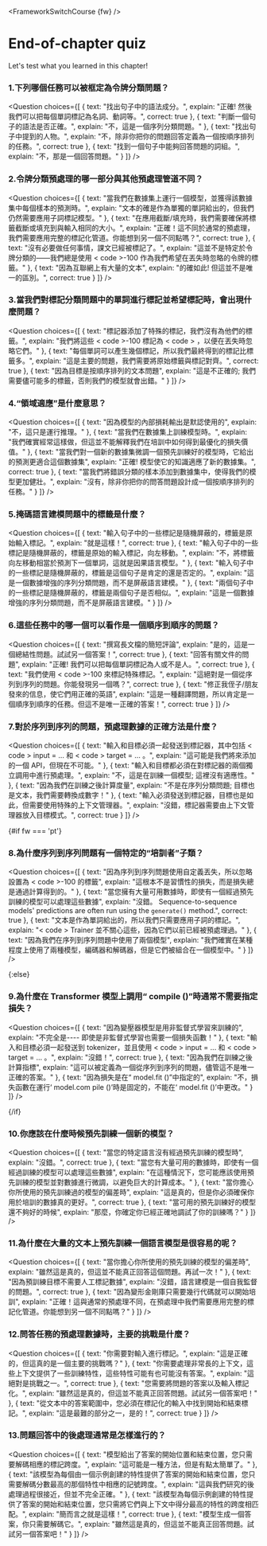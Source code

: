 <FrameworkSwitchCourse {fw} />

<!-- DISABLE-FRONTMATTER-SECTIONS -->

# End-of-chapter quiz

Let's test what you learned in this chapter!

### 1.下列哪個任務可以被框定為令牌分類問題？
<Question
	choices={[
		{
			text: "找出句子中的語法成分。",
			explain: "正確! 然後我們可以把每個單詞標記為名詞、動詞等。",
			correct: true
		},
		{
			text: "判斷一個句子的語法是否正確。",
			explain: "不，這是一個序列分類問題。"
		},
		{
			text: "找出句子中提到的人物。",
			explain: "不，除非你把你的問題回答定義為一個按順序排列的任務。",
            correct: true
		},
        {
			text: "找到一個句子中能夠回答問題的詞組。",
			explain: "不，那是一個回答問題。"
		}
	]}
/>

### 2.令牌分類預處理的哪一部分與其他預處理管道不同？
<Question
	choices={[
		{
			text: "當我們在數據集上運行一個模型，並獲得該數據集中每個樣本的預測時。",
			explain: "文本的確是作為單獨的單詞給出的，但我們仍然需要應用子詞標記模型。"
		},
		{
			text: "在應用截斷/填充時，我們需要確保將標籤截斷或填充到與輸入相同的大小。",
			explain: "正確！這不同於通常的預處理，我們需要應用完整的標記化管道。你能想到另一個不同點嗎？",
			correct: true
		},
		{
			text: "沒有必要做任何事情，課文已經被標記了。",
			explain: "這並不是特定於令牌分類的——我們總是使用 < code >-100 </code > 作為我們希望在丟失時忽略的令牌的標籤。"
		},
		{
			text: "因為互聯網上有大量的文本",
			explain: "的確如此! 但這並不是唯一的區別。",
			correct: true
		}
	]}
/>

### 3.當我們對標記分類問題中的單詞進行標記並希望標記時，會出現什麼問題？
<Question
	choices={[
		{
			text: "標記器添加了特殊的標記，我們沒有為他們的標籤。",
			explain: "我們將這些 < code >-100 </code > 標記為 < code > ，以便在丟失時忽略它們。"
		},
		{
			text: "每個單詞可以產生幾個標記，所以我們最終得到的標記比標籤多。",
			explain: "這是主要的問題，我們需要將原始標籤與標記對齊。",
			correct: true
		},
		{
			text: "因為目標是按順序排列的文本問題",
			explain: "這是不正確的; 我們需要儘可能多的標籤，否則我們的模型就會出錯。"
		}
	]}
/>

### 4.“領域適應”是什麼意思？
<Question
	choices={[
		{
			text: "因為模型的內部損耗輸出是默認使用的",
			explain: "不，這只是運行推理。"
		},
		{
			text: "當我們在數據集上訓練模型時。",
			explain: "我們確實經常這樣做，但這並不能解釋我們在培訓中如何得到最優化的損失價值。"
		},
		{
			text: "當我們對一個新的數據集微調一個預先訓練好的模型時，它給出的預測更適合這個數據集",
			explain: "正確! 模型使它的知識適應了新的數據集。",
            correct: true
		},
        {
			text: "當我們將錯誤分類的樣本添加到數據集中，使得我們的模型更加健壯。",
			explain: "沒有，除非你把你的問答問題設計成一個按順序排列的任務。"
		}
	]}
/>

### 5.掩碼語言建模問題中的標籤是什麼？
<Question
	choices={[
		{
			text: "輸入句子中的一些標記是隨機屏蔽的，標籤是原始輸入標記。",
			explain: "就是這樣！",
            correct: true
		},
		{
			text: "輸入句子中的一些標記是隨機屏蔽的，標籤是原始的輸入標記，向左移動。",
			explain: "不，將標籤向左移動相當於預測下一個單詞，這就是因果語言模型。"
		},
		{
			text: "輸入句子中的一些標記是隨機屏蔽的，標籤是這個句子是肯定的還是否定的。",
			explain: "這是一個數據增強的序列分類問題，而不是屏蔽語言建模。"
		},
        {
			text: "兩個句子中的一些標記是隨機屏蔽的，標籤是兩個句子是否相似。",
			explain: "這是一個數據增強的序列分類問題，而不是屏蔽語言建模。"
		}
	]}
/>

### 6.這些任務中的哪一個可以看作是一個順序到順序的問題？
<Question
	choices={[
		{
			text: "撰寫長文檔的簡短評論",
			explain: "是的，這是一個總結性問題。試試另一個答案！",
            correct: true
		},
		{
			text: "回答有關文件的問題",
			explain: "正確! 我們可以把每個單詞標記為人或不是人。",
            correct: true
		},
		{
			text: "我們使用 < code >-100 </code > 來標記特殊標記。",
			explain: "這絕對是一個從序列到序列的問題。你能發現另一個嗎？",
            correct: true
		},
        {
			text: "修正我侄子/朋友發來的信息，使它們用正確的英語",
			explain: "這是一種翻譯問題，所以肯定是一個順序到順序的任務。但這不是唯一正確的答案！",
			correct: true
		}
	]}
/>

### 7.對於序列到序列的問題，預處理數據的正確方法是什麼？
<Question
	choices={[
		{
			text: "輸入和目標必須一起發送到標記器，其中包括 < code > input = ... </code > 和 < code > target = ... </code > 。",
			explain: "這可能是我們將來添加的一個 API，但現在不可能。"
		},
		{
			text: "輸入和目標都必須在對標記器的兩個獨立調用中進行預處理。",
			explain: "不，這是在訓練一個模型; 這裡沒有適應性。"
		},
		{
			text: "因為我們在訓練之後計算度量",
			explain: "不是在序列分類問題; 目標也是文本，我們需要轉換成數字！"
		},
        {
			text: "輸入必須發送到標記器，目標也是如此，但需要使用特殊的上下文管理器。",
			explain: "沒錯，標記器需要由上下文管理器放入目標模式。",
			correct: true
		}
	]}
/>

{#if fw === 'pt'}

### 8.為什麼序列到序列問題有一個特定的“培訓者”子類？
<Question
	choices={[
		{
			text: "因為序列到序列問題使用自定義丟失，所以忽略設置為 < code >-100 </code > 的標籤",
			explain: "這根本不是習慣性的損失，而是損失總是通過計算得到的。"
		},
		{
			text: "當您擁有大量可用數據時，即使有一個經過預先訓練的模型可以處理這些數據",
			explain: "沒錯。 Sequence-to-sequence models' predictions are often run using the <code>generate()</code> method.",
			correct: true
		},
		{
			text: "文本是作為單詞給出的，所以我們只需要應用子詞的標記。",
			explain: "< code > Trainer </code > 並不關心這些，因為它們以前已經被預處理過。"
		},
        {
			text: "因為我們在序列到序列問題中使用了兩個模型",
			explain: "我們確實在某種程度上使用了兩種模型，編碼器和解碼器，但是它們被組合在一個模型中。"
		}
	]}
/>

{:else}

### 9.為什麼在 Transformer 模型上調用“ compile ()”時通常不需要指定損失？
<Question
	choices={[
		{
			text: "因為變壓器模型是用非監督式學習來訓練的",
			explain: "不完全是---- 即使是非監督式學習也需要一個損失函數！"
		},
		{
			text: "輸入和目標必須一起發送到 tokenizer，並且使用 < code > input = ... </code > 和 < code > target = ... </code > 。",
			explain: "沒錯！",
			correct: true
		},
		{
			text: "因為我們在訓練之後計算指標",
			explain: "這可以被定義為一個從序列到序列的問題，儘管這不是唯一正確的答案。"
		},
        {
			text: "因為損失是在“ model.fit ()”中指定的",
			explain: "不，損失函數在運行‘ model.com pile ()’時是固定的，不能在‘ model.fit ()’中更改。"
		}
	]}
/>

{/if}

### 10.你應該在什麼時候預先訓練一個新的模型？
<Question
	choices={[
		{
			text: "當您的特定語言沒有經過預先訓練的模型時",
			explain: "沒錯。",
			correct: true
		},
		{
			text: "當您有大量可用的數據時，即使有一個經過訓練的模型可以處理這些數據",
			explain: "在這種情況下，您可能應該使用預先訓練的模型並對數據進行微調，以避免巨大的計算成本。"
		},
		{
			text: "當你擔心你所使用的預先訓練過的模型的偏差時",
			explain: "這是真的，但是你必須確保你用於培訓的數據真的更好。",
			correct: true
		},
        {
			text: "當可用的預先訓練好的模型還不夠好的時候",
			explain: "那麼，你確定你已經正確地調試了你的訓練嗎？"
		}
	]}
/>

### 11.為什麼在大量的文本上預先訓練一個語言模型是很容易的呢？
<Question
	choices={[
		{
			text: "當你擔心你所使用的預先訓練的模型的偏差時",
			explain: "雖然這是真的，但這並不能真正回答這個問題。再試一次！"
		},
		{
			text: "因為預訓練目標不需要人工標記數據",
			explain: "沒錯，語言建模是一個自我監督的問題。",
			correct: true
		},
		{
			text: "因為變形金剛庫只需要幾行代碼就可以開始培訓",
			explain: "正確！這與通常的預處理不同，在預處理中我們需要應用完整的標記化管道。你能想到另一個不同點嗎？"
		}
	]}
/>

### 12.問答任務的預處理數據時，主要的挑戰是什麼？
<Question
	choices={[
		{
			text: "你需要對輸入進行標記。",
			explain: "這是正確的，但這真的是一個主要的挑戰嗎？"
		},
		{
			text: "你需要處理非常長的上下文，這些上下文提供了一些訓練特性，這些特性可能有也可能沒有答案。",
			explain: "這絕對是挑戰之一。",
			correct: true
		},
		{
			text: "您需要將問題的答案以及輸入標記化。",
			explain: "雖然這是真的，但這並不能真正回答問題。試試另一個答案吧！"
		},
       {
			text: "從文本中的答案範圍中，您必須在標記化的輸入中找到開始和結束標記。",
			explain: "這是最難的部分之一，是的！",
			correct: true
		}
	]}
/>

### 13.問題回答中的後處理通常是怎樣進行的？
<Question
	choices={[
		{
			text: "模型給出了答案的開始位置和結束位置，您只需要解碼相應的標記跨度。",
			explain: "這可能是一種方法，但是有點太簡單了。"
		},
		{
			text: "該模型為每個由一個示例創建的特性提供了答案的開始和結束位置，您只需要解碼分數最高的那個特性中相應的記號跨度。",
			explain: "這與我們研究的後處理過程很接近，但並不完全正確。"
		},
		{
			text: "該模型為每個示例創建的特性提供了答案的開始和結束位置，您只需將它們與上下文中得分最高的特性的跨度相匹配。",
			explain: "簡而言之就是這樣！",
			correct: true
		},
        {
			text: "模型生成一個答案，你只需要解碼它。",
			explain: "雖然這是真的，但這並不能真正回答問題。試試另一個答案吧！"
		}
	]}
/>
